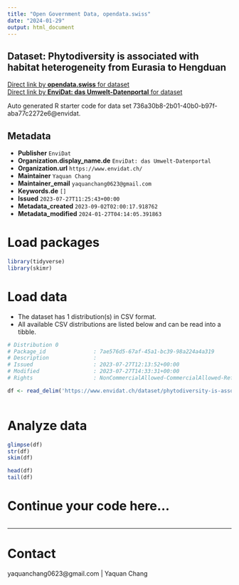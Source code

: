 ```yaml
---
title: "Open Government Data, opendata.swiss"
date: "2024-01-29"
output: html_document
---
```


## Dataset: Phytodiversity is associated with habitat heterogeneity from Eurasia to Hengduan



[Direct link by **opendata.swiss** for dataset](https://opendata.swiss/de/dataset/phytodiversity-is-associated-with-habitat-heterogeneity-from-eurasia-to-hengduan)<br>
[Direct link by **EnviDat: das Umwelt-Datenportal** for dataset](https://www.envidat.ch/#/metadata/phytodiversity-is-associated-with-habitat-heterogeneity)

Auto generated R starter code for data set 736a30b8-2b01-40b0-b97f-aba77c2272e6@envidat.

## Metadata

- **Publisher** `EnviDat`
- **Organization.display_name.de** `EnviDat: das Umwelt-Datenportal`
- **Organization.url** `https://www.envidat.ch/`
- **Maintainer** `Yaquan Chang`
- **Maintainer_email** `yaquanchang0623@gmail.com`
- **Keywords.de** `[]`
- **Issued** `2023-07-27T11:25:43+00:00`
- **Metadata_created** `2023-09-02T02:00:17.918762`
- **Metadata_modified** `2024-01-27T04:14:05.391863`


# Load packages

```r

library(tidyverse)
library(skimr)

```

# Load data

-   The dataset has 1 distribution(s) in CSV format.
-   All available CSV distributions are listed below and can be read into a tibble.

```r

# Distribution 0
# Package_id               : 7ae576d5-67af-45a1-bc39-98a224a4a319
# Description              : 
# Issued                   : 2023-07-27T12:13:52+00:00
# Modified                 : 2023-07-27T14:33:31+00:00
# Rights                   : NonCommercialAllowed-CommercialAllowed-ReferenceRequired

df <- read_delim('https://www.envidat.ch/dataset/phytodiversity-is-associated-with-habitat-heterogeneity/resource/f80b00d6-7381-4789-873c-c2bb4d2aa932')



```

# Analyze data

```r

glimpse(df)
str(df)
skim(df)

head(df)
tail(df)

```

# Continue your code here...

```r

```

------------------------------------------------------------------------

# Contact

yaquanchang0623@gmail.com | Yaquan Chang
